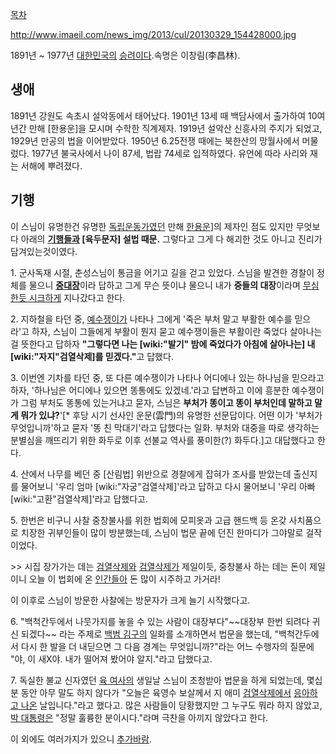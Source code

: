 [[목차]]

http://www.imaeil.com/news_img/2013/cul/20130329_154428000.jpg

1891년 ~ 1977년
[[대한민국]]의 [[승려]]이다.속명은 이창림(李昌林).

== 생애 ==
1891년 강원도 속초시 설악동에서 태어났다. 1901년 13세 때 백담사에서 출가하여 10여년간 만해 [한용운]을 모시며 수학한 직계제자. 1919년 설악산 신흥사의 주지가 되었고, 1929년 만공의 법을 이어받았다. 1950년 6.25전쟁 때에는 북한산의 망월사에서 머물렀다. 1977년 불국사에서 나이 87세, 법랍 74세로 입적하였다. 유언에 따라 사리와 재는 서해에 뿌려졌다.


== 기행 ==
이 스님이 유명한건 유명한 [[독립운동가]]였던 만해 [[한용운]]]의 제자인 점도 있지만 무엇보다 아래의 '''[[기행]]들과 [육두문자] 설법 때문.''' 그렇다고 그게 다 해괴한 것도 아니고 진리가 담겨있는것이였다.

1. 군사독재 시절, 춘성스님이 통금을 어기고 길을 걷고 있었다. 스님을 발견한 경찰이 정체를 물으니 '''[[중대장]]'''이라 답하고 그게 무슨 뜻이냐 물으니 내가 '''중들의 대장'''이라며 [[무심한듯 시크하게]] 지나갔다고 한다.

2. 지하철을 타던 중, [[예수쟁이]]가 나타나 그에게 '죽은 부처 말고 부활한 예수를 믿으라'고 하자, 스님이 그들에게 부활이 뭔지 묻고 예수쟁이들은 부활이란 죽었다 살아나는걸 뜻한다고 답하자 '''"그렇다면 나는 [wiki:"발기" 밤에 죽었다가 아침에 살아나는] 내 [wiki:"자지"검열삭제]를 믿겠다."'''고 답했다.

3. 이번엔 기차를 타던 중, 또 다른 예수쟁이가 나타나 어디에나 있는 하나님을 믿으라고 하자, '하나님은 어디에나 있으면 똥통에도 있겠네.'라고 답변하고 이에 흥분한 예수쟁이가 그럼 부처도 똥통에 있는거냐고 묻자, 스님은 '''부처가 똥이고 똥이 부처인데 말하고 말게 뭐가 있냐?''''[* 후당 시기 선사인 운문(雲門)의 유명한 선문답이다. 어떤 이가 '부처가 무엇입니까'하고 묻자 '똥 친 막대기'라고 답했다는 일화. 부처와 대중을 따로 생각하는 분별심을 깨뜨리기 위한 화두로 이후 선불교 역사를 풍미한(?) 화두다.]고 대답했다고 한다.

4. 산에서 나무를 베던 중 [산림법] 위반으로 경찰에게 잡혀가 조사를 받았는데 출신지를 물어보니 '우리 엄마 [wiki:"자궁"검열삭제]'라고 답하고 다시 물어보니 '우리 아빠 [wiki:"고환"검열삭제]'라고 답했다고.

5. 한번은 비구니 사찰 중창불사를 위한 법회에 모피옷과 고급 핸드백 등 온갖 사치품으로 치장한 귀부인들이 많이 방분했는데, 스님이 법문 끝에 던진 한마디가 그야말로 걸작이었다.

>> 시집 장가가는 데는 [[보지|검열삭제]]와 [[자지|검열삭제]]가 제일이듯, 중창불사 하는 데는 돈이 제일이니 오늘 이 법회에 온 [[귀부인|인간들]]아 돈 많이 시주하고 가거라!

이 이후로 스님이 방문한 사찰에는 방문자가 크게 늘기 시작했다고.

6. "백척간두에서 나뭇가지를 놓을 수 있는 사람이 대장부다"~~대장부 한번 되려다 귀신 되겠다~~ 라는 주제로 [[김구|백범 김구]]의 일화를 소개하면서 법문을 했는데, "백척간두에서 다시 한 발을 더 내딛으면 그 다음 경계는 무엇입니까?"라는 어느 수행자의 질문에 "야, 이 새X야. 내가 떨어져 봤어야 알지."라고 답했다고.

7. 독실한 불교 신자였던 [[육영수|육 여사]]의 생일날 스님이 초청받아 법문을 하게 되었는데, 몇십분 동안 아무 말도 하지 않다가 "오늘은 육영수 보살께서 지 애미 [[자궁|검열삭제]]에서 [[출산|응아하고 나온]] 날입니다."라고 했다고. 많은 사람들이 당황했지만 그 누구도 뭐라 하지 않았고, [[박정희|박 대통령]]은 "정말 훌륭한 분이시다."라며 극찬을 아끼지 않았다고 한다.

이 외에도 여러가지가 있으니 [[추가바람]].
